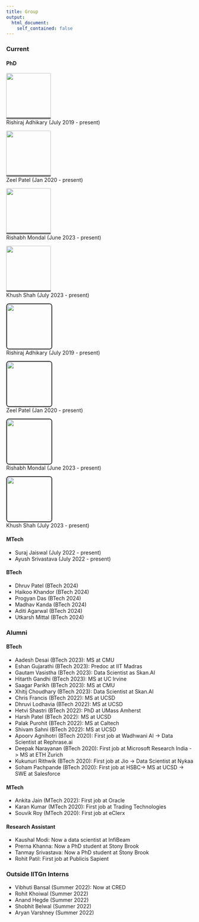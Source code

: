 ```yaml
---
title: Group
output:
  html_document:
    self_contained: false
---
```


### Current

#### PhD 

::: {layout-ncol=4}
<a href="https://rishi-a.github.io">
  <img src="https://rishi-a.github.io/images/RISHIRAJ.jpg" class="cropped-image"><br/>
</a>
Rishiraj Adhikary (July 2019 - present)

<a href="https://patel-zeel.github.io">
  <img src="https://patel-zeel.github.io/images/profile_crop.png" class="cropped-image"><br/>
</a>
Zeel Patel (Jan 2020 - present)

<a href="https://rishabh-mondal.github.io">
  <img src="https://rishabh-mondal.github.io/ris.jpg" class="cropped-image"><br/>
</a>
Rishabh Mondal (June 2023 - present)

<a href="https://khush24shah.github.io">
  <img src="https://khush24shah.github.io/images/Khush.jpeg" class="cropped-image"><br/>
</a>
Khush Shah (July 2023 - present)

<a href="https://rishi-a.github.io">
  <img src="https://rishi-a.github.io/images/RISHIRAJ.jpg" class="cropped-image2"><br/>
</a>
Rishiraj Adhikary (July 2019 - present)

<a href="https://patel-zeel.github.io">
  <img src="https://patel-zeel.github.io/images/profile_crop.png" class="cropped-image2"><br/>
</a>
Zeel Patel (Jan 2020 - present)

<a href="https://rishabh-mondal.github.io">
  <img src="https://rishabh-mondal.github.io/ris.jpg" class="cropped-image2"><br/>
</a>
Rishabh Mondal (June 2023 - present)

<a href="https://khush24shah.github.io">
  <img src="https://khush24shah.github.io/images/Khush.jpeg" class="cropped-image2"><br/>
</a>
Khush Shah (July 2023 - present)

:::

<style>
.cropped-image {
  width: 120px;
  height: 120px;
  object-fit: cover;
  border-bottom: 4px solid #777; /* Set the border style and color only at the bottom */
  border-radius: 2px; /* Optional: add rounded corners for a nicer look */
  transition: border-color 0.3s; /* Add smooth transition for the border color */
}

.cropped-image:hover {
  /* change border colour on hover */
  border-color: tomato;
}

.cropped-image2 {
  width: 120px;
  height: 120px;
  object-fit: cover;
  border: 2px solid #333; /* Set the border style and color */
  border-radius: 8px; /* Optional: add rounded corners for a nicer look */
}

.cropped-image2:hover {
  /* change opacity */
  opacity: 0.8;
}

</style>


#### MTech

::: {layout-ncol=2}

- Suraj Jaiswal (July 2022 - present)
- Ayush Srivastava (July 2022 - present)

:::

#### BTech

::: {layout-ncol=2}

- Dhruv Patel (BTech 2024)
- Haikoo Khandor (BTech 2024)
- Progyan Das (BTech 2024)
- Madhav Kanda (BTech 2024)
- Aditi Agarwal (BTech 2024)
- Utkarsh Mittal (BTech 2024)

:::


### Alumni


#### BTech

- Aadesh Desai (BTech 2023): MS at CMU
- Eshan Gujarathi (BTech 2023): Predoc at IIT Madras
- Gautam Vasistha (BTech 2023): Data Scientist as Skan.AI
- Hitarth Gandhi (BTech 2023): MS at UC Irvine
- Saagar Parikh (BTech 2023): MS at CMU
- Xhitij Choudhary (BTech 2023): Data Scientist at Skan.AI
- Chris Francis (BTech 2022): MS at UCSD
- Dhruvi Lodhavia (BTech 2022): MS at UCSD
- Hetvi Shastri (BTech 2022): PhD at UMass Amherst
- Harsh Patel (BTech 2022): MS at UCSD
- Palak Purohit (BTech 2022): MS at Caltech
- Shivam Sahni (BTech 2022): MS at UCSD
- Apoorv Agnihotri (BTech 2020): First job at Wadhwani AI -> Data Scientist at Rephrase.ai
- Deepak Narayanan (BTech 2020): First job at Microsoft Research India -> MS at ETH Zurich
- Kukunuri Rithwik (BTech 2020): First job at Jio -> Data Scientist at Nykaa
- Soham Pachpande (BTech 2020): First job at  HSBC-> MS at UCSD -> SWE at Salesforce

#### MTech

- Ankita Jain (MTech 2022): First job at Oracle
- Karan Kumar (MTech 2020): First job at Trading Technologies
- Souvik Roy (MTech 2020): First job at eClerx

#### Research Assistant

- Kaushal Modi: Now a data scientist at InfiBeam
- Prerna Khanna: Now a PhD student at Stony Brook
- Tanmay Srivastava: Now a PhD student at Stony Brook
- Rohit Patil: First job at Publicis Sapient

### Outside IITGn Interns

- Vibhuti Bansal (Summer 2022): Now at CRED
- Rohit Khoiwal (Summer 2022)
- Anand Hegde (Summer 2022)
- Shobhit Belwal (Summer 2022)
- Aryan Varshney (Summer 2022) 

